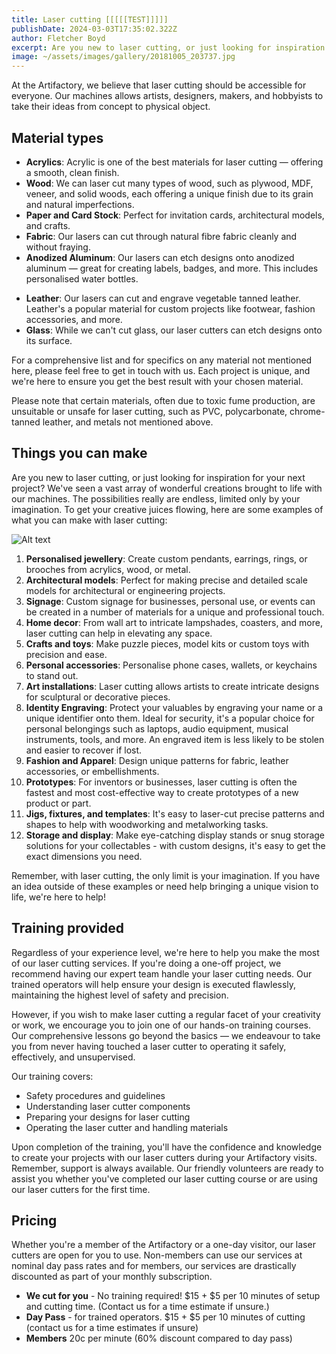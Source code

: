 ```yaml
---
title: Laser cutting [[[[[TEST]]]]]
publishDate: 2024-03-03T17:35:02.322Z
author: Fletcher Boyd
excerpt: Are you new to laser cutting, or just looking for inspiration for your next project? We’ve seen a vast array of wonderful creations brought to life with our machines. The possibilities really are endless, limited only by your imagination.
image: ~/assets/images/gallery/20181005_203737.jpg
---
```


At the Artifactory, we believe that laser cutting should be accessible for everyone. Our machines allows artists, designers, makers, and hobbyists to take their ideas from concept to physical object. 

## Material types

* **Acrylics**: Acrylic is one of the best materials for laser cutting — offering a smooth, clean finish.
* **Wood**: We can laser cut many types of wood, such as plywood, MDF, veneer, and solid woods, each offering a unique finish due to its grain and natural imperfections.
* **Paper and Card Stock**: Perfect for invitation cards, architectural models, and crafts.
* **Fabric**: Our lasers can cut through natural fibre fabric cleanly and without fraying.
* **Anodized Aluminum**: Our lasers can etch designs onto anodized aluminum — great for creating labels, badges, and more. This includes personalised water bottles.
- **Leather**: Our lasers can cut and engrave vegetable tanned leather. Leather's a popular material for custom projects like footwear, fashion accessories, and more.
- **Glass**: While we can't cut glass, our laser cutters can etch designs onto its surface.

For a comprehensive list and for specifics on any material not mentioned here, please feel free to get in touch with us. Each project is unique, and we're here to ensure you get the best result with your chosen material.

Please note that certain materials, often due to toxic fume production, are unsuitable or unsafe for laser cutting, such as PVC, polycarbonate, chrome-tanned leather, and metals not mentioned above.

## Things you can make

Are you new to laser cutting, or just looking for inspiration for your next project? We've seen a vast array of wonderful creations brought to life with our machines. The possibilities really are endless, limited only by your imagination. To get your creative juices flowing, here are some examples of what you can make with laser cutting:

![Alt text](~/assets/images/gallery/20181005_203737.jpg)

1. **Personalised jewellery**: Create custom pendants, earrings, rings, or brooches from acrylics, wood, or metal.
2. **Architectural models**: Perfect for making precise and detailed scale models for architectural or engineering projects.
3. **Signage**: Custom signage for businesses, personal use, or events can be created in a number of materials for a unique and professional touch.
4. **Home decor**: From wall art to intricate lampshades, coasters, and more, laser cutting can help in elevating any space.
5. **Crafts and toys**: Make puzzle pieces, model kits or custom toys with precision and ease.
6. **Personal accessories**: Personalise phone cases, wallets, or keychains to stand out.
7. **Art installations**: Laser cutting allows artists to create intricate designs for sculptural or decorative pieces.
8. **Identity Engraving**: Protect your valuables by engraving your name or a unique identifier onto them. Ideal for security, it's a popular choice for personal belongings such as laptops, audio equipment, musical instruments, tools, and more. An engraved item is less likely to be stolen and easier to recover if lost.
9. **Fashion and Apparel**: Design unique patterns for fabric, leather accessories, or embellishments.
10. **Prototypes**: For inventors or businesses, laser cutting is often the fastest and most cost-effective way to create prototypes of a new product or part.
11. **Jigs, fixtures, and templates**: It's easy to laser-cut precise patterns and shapes to help with woodworking and metalworking tasks.
12. **Storage and display**: Make eye-catching display stands or snug storage solutions for your collectables - with custom designs, it's easy to get the exact dimensions you need.

Remember, with laser cutting, the only limit is your imagination. If you have an idea outside of these examples or need help bringing a unique vision to life, we're here to help!

## Training provided

Regardless of your experience level, we're here to help you make the most of our laser cutting services. If you're doing a one-off project, we recommend having our expert team handle your laser cutting needs. Our trained operators will help ensure your design is executed flawlessly, maintaining the highest level of safety and precision.

However, if you wish to make laser cutting a regular facet of your creativity or work, we encourage you to join one of our hands-on training courses. Our comprehensive lessons go beyond the basics — we endeavour to take you from never having touched a laser cutter to operating it safely, effectively, and unsupervised.

Our training covers:
* Safety procedures and guidelines
* Understanding laser cutter components
* Preparing your designs for laser cutting
* Operating the laser cutter and handling materials

Upon completion of the training, you'll have the confidence and knowledge to create your projects with our laser cutters during your Artifactory visits.
Remember, support is always available. Our friendly volunteers are ready to assist you whether you've completed our laser cutting course or are using our laser cutters for the first time.

## Pricing

Whether you're a member of the Artifactory or a one-day visitor, our laser cutters are open for you to use. Non-members can use our services at nominal day pass rates and for members, our services are drastically discounted as part of your monthly subscription.

* **We cut for you** - No training required! $15 + $5 per 10 minutes of setup and cutting time. (Contact us for a time estimate if unsure.)
* **Day Pass** - for trained operators. $15 + $5 per 10 minutes of cutting (contact us for a time estimates if unsure)
* **Members** 20c per minute (60% discount compared to day pass)
